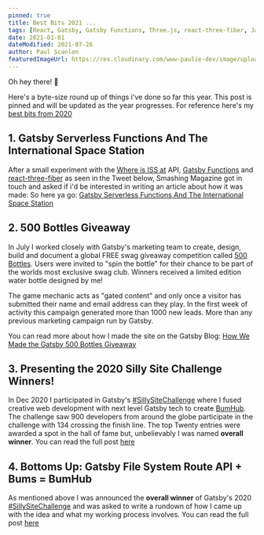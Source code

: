```yaml
---
pinned: true
title: Best Bits 2021 ...
tags: [React, Gatsby, Gatsby Functions, Three.js, react-three-fiber, JavaScript, TypeScript, Theme UI, GitHub REST]
date: 2021-01-01
dateModified: 2021-07-26
author: Paul Scanlon
featuredImageUrl: https://res.cloudinary.com/www-paulie-dev/image/upload/v1627327432/paulie.dev/2021/best-bits/best-bits_ejlnzf.jpg
---
```


Oh hey there! 👋

Here's a byte-size round up of things i've done so far this year. This post is pinned and will be updated as the year
progresses. For reference here's my [best bits from 2020](/posts/2020/best-bits-2020/)

<Divider />

## 1. Gatsby Serverless Functions And The International Space Station

After a small experiment with the [Where is ISS at](https://wheretheiss.at/) API,
[Gatsby Functions](https://www.gatsbyjs.com/products/cloud/functions/?utm_campaign=500-bottles) and
[react-three-fiber](https://github.com/pmndrs/react-three-fiber) as seen in the Tweet below, Smashing Magazine got in
touch and asked if i'd be interested in writing an article about how it was made: So here ya go:
[Gatsby Serverless Functions And The International Space Station](https://www.smashingmagazine.com/2021/07/gatsby-serverless-functions-international-space-station/)

<Tweet tweetLink="https://twitter.com/PaulieScanlon/status/1412453550941167624" />

<Divider />
<Divider />

## 2. 500 Bottles Giveaway

In July I worked closely with Gatsby's marketing team to create, design, build and document a global FREE swag giveaway
competition called [500 Bottles](https://500bottles.gatsbyjs.io/). Users were invited to "spin the bottle" for their
chance to be part of the worlds most exclusive swag club. Winners received a limited edition water bottle designed by
me!

The game mechanic acts as "gated content" and only once a visitor has submitted their name and email address can they
play. In the first week of activity this campaign generated more than 1000 new leads. More than any previous marketing
campaign run by Gatsby.

You can read more about how I made the site on the Gatsby Blog:
[How We Made the Gatsby 500 Bottles Giveaway](https://www.gatsbyjs.com/blog/how-we-made-the-gatsby-500-bottles-giveaway/)

<Divider />

## 3. Presenting the 2020 Silly Site Challenge Winners!

In Dec 2020 I participated in Gatsby's
[#SillySiteChallenge](https://twitter.com/hashtag/SillySiteChallenge?src=hashtag_click&f=live) where I fused creative
web development with next level Gatsby tech to create [BumHub](https://bumhub.netlify.app/). The challenge saw 900
developers from around the globe participate in the challenge with 134 crossing the finish line. The top Twenty entries
were awarded a spot in the hall of fame but, unbelievably I was named **overall winner**. You can read the full post
[here](https://gatsbyjs.com/blog/2020-silly-site-top-20)

<Divider />

## 4. Bottoms Up: Gatsby File System Route API + Bums = BumHub

As mentioned above I was announced the **overall winner** of Gatsby's 2020
[#SillySiteChallenge](https://twitter.com/hashtag/SillySiteChallenge?src=hashtag_click&f=live) and was asked to write a
rundown of how I came up with the idea and what my working process involves. You can read the full post
[here](https://gatsbyjs.com/blog/bottoms-up-gatsby-file-system-route-api-bums-bumhub)
